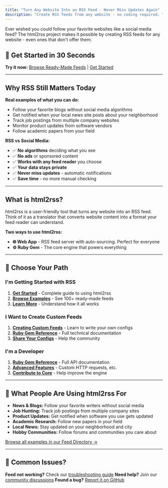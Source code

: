 ```yaml
---
title: "Turn Any Website Into an RSS Feed - Never Miss Updates Again"
description: "Create RSS feeds from any website - no coding required. Turn blogs, news sites, and forums into RSS feeds you can follow in your favorite reader. Free, open source, and easy to use."
---
```


Ever wished you could follow your favorite websites like a social media feed? The html2rss project makes it possible by creating RSS feeds for any website - even ones that don't offer them.

## 🚀 Get Started in 30 Seconds

**Try it now:** [Browse Ready-Made Feeds](/feed-directory/) | [Get Started](/getting-started)

---

## Why RSS Still Matters Today

**Real examples of what you can do:**

- Follow your favorite blogs without social media algorithms
- Get notified when your local news site posts about your neighborhood
- Track job postings from multiple company websites
- Monitor product updates from software vendors
- Follow academic papers from your field

**RSS vs Social Media:**

- ✅ **No algorithms** deciding what you see
- ✅ **No ads** or sponsored content
- ✅ **Works with any feed reader** you choose
- ✅ **Your data stays private**
- ✅ **Never miss updates** - automatic notifications
- ✅ **Save time** - no more manual checking

---

## What is html2rss?

html2rss is a user-friendly tool that turns any website into an RSS feed. Think of it as a translator that converts website content into a format your feed reader can understand.

**Two ways to use html2rss:**

- **🌐 Web App** - RSS feed server with auto-sourcing. Perfect for everyone
- **⚙️ Ruby Gem** - The core engine that powers everything

---

## 🎯 Choose Your Path

### I'm Getting Started with RSS

1. **[Get Started](/getting-started)** - Complete guide to using html2rss
2. **[Browse Examples](/feed-directory/)** - See 100+ ready-made feeds
3. **[Learn More](/about/)** - Understand how it all works

### I Want to Create Custom Feeds

1. **[Creating Custom Feeds](/creating-custom-feeds)** - Learn to write your own configs
2. **[Ruby Gem Reference](/ruby-gem/)** - Full technical documentation
3. **[Share Your Configs](/get-involved/contributing/)** - Help the community

### I'm a Developer

1. **[Ruby Gem Reference](/ruby-gem/)** - Full API documentation
2. **[Advanced Features](/ruby-gem/how-to/advanced-features/)** - Custom HTTP requests, etc.
3. **[Contribute to Core](/get-involved/contributing/)** - Help improve the engine

---

## 🌟 What People Are Using html2rss For

- **News & Blogs:** Follow your favorite writers without social media
- **Job Hunting:** Track job postings from multiple company sites
- **Product Updates:** Get notified when software you use gets updated
- **Academic Research:** Follow new papers in your field
- **Local News:** Stay updated on your neighborhood and city
- **Hobby Communities:** Follow forums and communities you care about

[Browse all examples in our Feed Directory →](/feed-directory/)

---

## 🔧 Common Issues?

**Feed not working?** Check our [troubleshooting guide](/troubleshooting/troubleshooting)
**Need help?** Join our [community discussions](https://github.com/orgs/html2rss/discussions)
**Found a bug?** [Report it on GitHub](https://github.com/html2rss/html2rss/issues)
